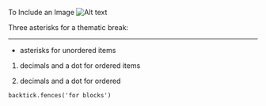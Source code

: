To Include an Image
![Alt text](/logo.png "title")

Three asterisks for a thematic break:
***

* asterisks for unordered items

1. decimals and a dot for ordered items

1. decimals and a dot for ordered

```tsx
backtick.fences('for blocks')
```